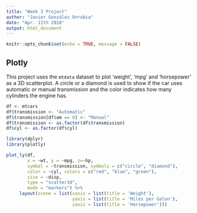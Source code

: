 ```yaml
---
title: "Week 3 Project"
author: "Javier González Onrubia"
date: "Apr. 11th 2018"
output: html_document
---
```


```r
knitr::opts_chunk$set(echo = TRUE, message = FALSE)
```

## Plotly

This project uses the `mtdata` dataset to plot 'weight', 'mpg' and
'horsepower' as a 3D scatterplot. A circle or a diamond is used to
show if the car uses automatic or manual transmission and the color
indicates how many cylinders the engine has.

```r
df <- mtcars
df$transmission <- "Automatic"
df$transmission[df$am == 0] <- "Manual"
df$transmission <- as.factor(df$transmission)
df$cyl <- as.factor(df$cyl)
```


```r
library(dplyr)
library(plotly)

plot_ly(df, 
        x = ~wt, y = ~mpg, z=~hp,
        symbol = ~transmission, symbols = c("circle", "diamond"),
        color = ~cyl, colors = c("red", "blue", "green"),
        size = ~disp,
        type = "scatter3d",
        mode = "markers") %>%
     layout(scene = list(xaxis = list(title = 'Weight'),
                         yaxis = list(title = 'Miles per Galon'),
                         zaxis = list(title = 'Horsepower')))
```
